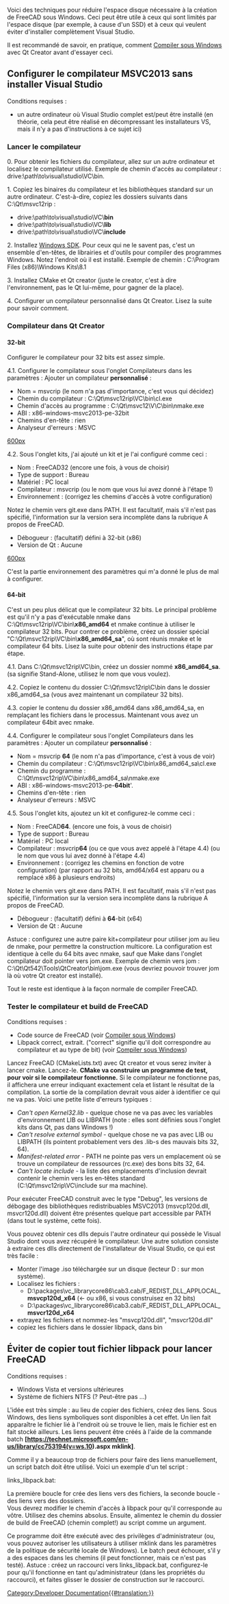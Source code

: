 <languages/>
{{TOCright}}

Voici des techniques pour réduire l'espace disque nécessaire à la création de FreeCAD sous Windows. Ceci peut être utile à ceux qui sont limités par l'espace disque (par exemple, à cause d'un SSD) et à ceux qui veulent éviter d'installer complètement Visual Studio.

Il est recommandé de savoir, en pratique, comment [[Compile_on_Windows/fr|Compiler sous Windows]] avec Qt Creator avant d'essayer ceci.

<span id="Setting_up_MSVC2013_compiler_without_installing_Visual_Studio"></span>
==Configurer le compilateur MSVC2013 sans installer Visual Studio==

Conditions requises :
* un autre ordinateur où Visual Studio complet est/peut être installé (en théorie, cela peut être réalisé en décompressant les installateurs VS, mais il n'y a pas d'instructions à ce sujet ici)

<span id="Getting_the_compiler"></span>
===Lancer le compilateur===

0. Pour obtenir les fichiers du compilateur, allez sur un autre ordinateur et localisez le compilateur utilisé. Exemple de chemin d'accès au compilateur : drive:\path\to\visual\studio\VC\bin.

1. Copiez les binaires du compilateur et les bibliothèques standard sur un autre ordinateur. C'est-à-dire, copiez les dossiers suivants dans C:\Qt\msvc12rip :
* drive:\path\to\visual\studio\VC\'''bin'''
* drive:\path\to\visual\studio\VC\'''lib'''
* drive:\path\to\visual\studio\VC\'''include'''

2. Installez [https://developer.microsoft.com/fr-fr/windows/downloads/sdk-archive/ Windows SDK]. Pour ceux qui ne le savent pas, c'est un ensemble d'en-têtes, de librairies et d'outils pour compiler des programmes Windows. Notez l'endroit où il est installé. Exemple de chemin : C:\Program Files (x86)\Windows Kits\8.1

3. Installez CMake et Qt creator (juste le creator, c'est à dire l'environnement, pas le Qt lui-même, pour gagner de la place).

4. Configurer un compilateur personnalisé dans Qt Creator. Lisez la suite pour savoir comment.

<span id="Compiler_in_Qt_Creator"></span>
===Compilateur dans Qt Creator===

====32-bit====

Configurer le compilateur pour 32 bits est assez simple.

4.1. Configurer le compilateur sous l'onglet Compilateurs dans les paramètres : Ajouter un compilateur '''personnalisé''' :
* Nom = msvcrip (le nom n'a pas d'importance, c'est vous qui décidez)
* Chemin du compilateur : C:\Qt\msvc12rip\VC\bin\cl.exe
* Chemin d'accès au programme : C:\Qt\msvc12\V\C\bin\nmake.exe
* ABI : x86-windows-msvc2013-pe-32bit
* Chemins d'en-tête : rien
* Analyseur d'erreurs : MSVC

[[image:Msvc-no-vs_compiler-setup-32.png|600px]]

4.2. Sous l'onglet kits, j'ai ajouté un kit et je l'ai configuré comme ceci :
* Nom : FreeCAD32 (encore une fois, à vous de choisir)
* Type de support : Bureau
* Matériel : PC local
* Compilateur : msvcrip (ou le nom que vous lui avez donné à l'étape 1)
* Environnement : (corrigez les chemins d'accès à votre configuration)

{{code|code=
INCLUDE=C:\Program Files (x86)\Windows Kits\8.1\Include\um\;C:\Qt\msvc12rip\VC\include\
LIB=C:\Qt\msvc12rip\VC\lib\;C:\Program Files (x86)\Windows Kits\8.1\Lib\winv6.3\um\x86\
LIBPATH=C:\Qt\msvc12rip\VC\lib\;C:\Program Files (x86)\Windows Kits\8.1\Lib\winv6.3\um\x86\
PATH=C:\Qt\msvc12rip\VC\bin\;C:\Program Files (x86)\Windows Kits\8.1\bin\x86\;C:\Qt\git\bin\}}

Notez le chemin vers git.exe dans PATH. Il est facultatif, mais s'il n'est pas spécifié, l'information sur la version sera incomplète dans la rubrique A propos de FreeCAD.
* Débogueur : (facultatif) défini à 32-bit (x86)
* Version de Qt : Aucune

[[image:Msvc-no-vs_kit-setup-32.png|600px]]

C'est la partie environnement des paramètres qui m'a donné le plus de mal à configurer.

====64-bit====

C'est un peu plus délicat que le compilateur 32 bits. Le principal problème est qu'il n'y a pas d'exécutable nmake dans C:\Qt\msvc12rip\VC\bin\'''x86_amd64''' et nmake continue à utiliser le compilateur 32 bits. Pour contrer ce problème, créez un dossier spécial "C:\Qt\msvc12rip\VC\bin\'''x86_amd64_sa'''", où sont réunis mnake et le compilateur 64 bits. Lisez la suite pour obtenir des instructions étape par étape.

4.1. Dans C:\Qt\msvc12rip\VC\bin, créez un dossier nommé '''x86_amd64_sa'''. (sa signifie Stand-Alone, utilisez le nom que vous voulez).

4.2. Copiez le contenu du dossier C:\Qt\msvc12rip\C\bin dans le dossier x86_amd64_sa (vous avez maintenant un compilateur 32 bits).

4.3. copier le contenu du dossier x86_amd64 dans x86_amd64_sa, en remplaçant les fichiers dans le processus. Maintenant vous avez un compilateur 64bit avec nmake.

4.4. Configurer le compilateur sous l'onglet Compilateurs dans les paramètres : Ajouter un compilateur '''personnalisé''' :
* Nom = msvcrip '''64''' (le nom n'a pas d'importance, c'est à vous de voir)
* Chemin du compilateur : C:\Qt\msvc12rip\VC\bin\x86_amd64_sa\cl.exe
* Chemin du programme : C:\Qt\msvc12rip\VC\bin\x86_amd64_sa\nmake.exe
* ABI : x86-windows-msvc2013-pe-'''64bit''''.
* Chemins d'en-tête : rien
* Analyseur d'erreurs : MSVC

4.5. Sous l'onglet kits, ajoutez un kit et configurez-le comme ceci :
* Nom : FreeCAD'''64'''. (encore une fois, à vous de choisir)
* Type de support : Bureau
* Matériel : PC local
* Compilateur : msvcrip'''64''' (ou ce que vous avez appelé à l'étape 4.4) (ou le nom que vous lui avez donné à l'étape 4.4)
* Environnement : (corrigez les chemins en fonction de votre configuration) (par rapport au 32 bits, amd64/x64 est apparu ou a remplacé x86 à plusieurs endroits)

{{code|code=
INCLUDE=C:\Program Files (x86)\Windows Kits\8.1\include\shared\;C:\Program Files (x86)\Windows Kits\8.1\include\um\;C:\Qt\msvc12rip\VC\include
LIB=C:\Program Files (x86)\Windows Kits\8.1\lib\winv6.3\um\x64\;C:\Qt\msvc12rip\VC\lib\amd64\
LIBPATH=C:\Program Files (x86)\Windows Kits\8.1\References\CommonConfiguration\Neutral\
PATH=C:\Qt\msvc12rip\VC\bin\x86_amd64_sa\;C:\Program Files (x86)\Windows Kits\8.1\bin\x64\;C:\Qt\git\bin\}}

Notez le chemin vers git.exe dans PATH. Il est facultatif, mais s'il n'est pas spécifié, l'information sur la version sera incomplète dans la rubrique A propos de FreeCAD.
* Débogueur : (facultatif) défini à '''64'''-bit (x64)
* Version de Qt : Aucune

Astuce : configurez une autre paire kit+compilateur pour utiliser jom au lieu de nmake, pour permettre la construction multicore. La configuration est identique à celle du 64 bits avec nmake, sauf que Make dans l'onglet compilateur doit pointer vers jom.exe. Exemple de chemin vers jom : C:\Qt\Qt542\Tools\QtCreator\bin\jom.exe (vous devriez pouvoir trouver jom là où votre Qt creator est installé).

Tout le reste est identique à la façon normale de compiler FreeCAD.

<span id="Testing_compiler_and_building_FreeCAD"></span>
===Tester le compilateur et build de FreeCAD===

Conditions requises :
* Code source de FreeCAD (voir [[Compile_on_Windows/fr|Compiler sous Windows]])
* Libpack correct, extrait. ("correct" signifie qu'il doit correspondre au compilateur et au type de bit) (voir [[Compile_on_Windows/fr|Compiler sous Windows]])

Lancez FreeCAD (CMakeLists.txt) avec Qt creator et vous serez inviter à lancer cmake. Lancez-le. '''CMake va construire un programme de test, pour voir si le compilateur fonctionne.''' Si le compilateur ne fonctionne pas, il affichera une erreur indiquant exactement cela et listant le résultat de la compilation. La sortie de la compilation devrait vous aider à identifier ce qui ne va pas. Voici une petite liste d'erreurs typiques :
* ''Can't open Kernel32.lib'' - quelque chose ne va pas avec les variables d'environnement LIB ou LIBPATH (note : elles sont définies sous l'onglet kits dans Qt, pas dans Windows !)
* ''Can't resolve external symbol'' - quelque chose ne va pas avec LIB ou LIBPATH (ils pointent probablement vers des .lib-s des mauvais bits 32, 64).
* ''Manifest-related error'' - PATH ne pointe pas vers un emplacement où se trouve un compilateur de ressources (rc.exe) des bons bits 32, 64.
* ''Can't locate include'' - la liste des emplacements d'inclusion devrait contenir le chemin vers les en-têtes standard (C:\Qt\msvc12rip\VC\include sur ma machine).

Pour exécuter FreeCAD construit avec le type "Debug", les versions de débogage des bibliothèques redistribuables MSVC2013 (msvcp120d.dll, msvcr120d.dll) doivent être présentes quelque part accessible par PATH (dans tout le système, cette fois).

Vous pouvez obtenir ces dlls depuis l'autre ordinateur qui possède le Visual Studio dont vous avez récupéré le compilateur. Une autre solution consiste à extraire ces dlls directement de l'installateur de Visual Studio, ce qui est très facile :
* Monter l'image .iso téléchargée sur un disque (lecteur D : sur mon système).
* Localisez les fichiers :
** D:\packages\vc_librarycore86\cab3.cab/F_REDIST_DLL_APPLOCAL_'''msvcp120d_x64''' (<- ou x86, si vous construisez en 32 bits)
** D:\packages\vc_librarycore86\cab3.cab/F_REDIST_DLL_APPLOCAL_'''msvcr120d_x64'''
* extrayez les fichiers et nommez-les "msvcp120d.dll", "msvcr120d.dll"
* copiez les fichiers dans le dossier libpack, dans bin

<span id="Avoiding_copying_any_libpack_files_to_launch_FreeCAD"></span>
==Éviter de copier tout fichier libpack pour lancer FreeCAD==

Conditions requises :
* Windows Vista et versions ultérieures
* Système de fichiers NTFS (? Peut-être pas ...)

L'idée est très simple : au lieu de copier des fichiers, créez des liens. Sous Windows, des liens symboliques sont disponibles à cet effet. Un lien fait apparaître le fichier lié à l'endroit où se trouve le lien, mais le fichier est en fait stocké ailleurs. Les liens peuvent être créés à l'aide de la commande batch '''[https://technet.microsoft.com/en-us/library/cc753194(v=ws.10).aspx mklink]'''.

Comme il y a beaucoup trop de fichiers pour faire des liens manuellement, un script batch doit être utilisé. Voici un exemple d'un tel script :

links_libpack.bat:

{{code|code=
@set libpackpath=C:\_vt\dev\PC\Qt\FreeCAD\libpack\active
@set builddir=%1
pushd %libpackpath%\bin
for %%i in (*) do mklink "%builddir%\bin\%%i" "%libpackpath%\bin\%%i"
for /D %%s in (*) do mklink /d "%builddir%\bin\%%s" "%libpackpath%\bin\%%s"
popd
pause
}}

La première boucle for crée des liens vers des fichiers, la seconde boucle - des liens vers des dossiers.<br />
Vous devrez modifier le chemin d'accès à libpack pour qu'il corresponde au vôtre. Utilisez des chemins absolus. Ensuite, alimentez le chemin du dossier de build de FreeCAD (chemin complet!) au script comme un argument. 

Ce programme doit être exécuté avec des privilèges d'administrateur (ou, vous pouvez autoriser les utilisateurs à utiliser mklink dans les paramètres de la politique de sécurité locale de Windows). Le batch peut échouer, s'il y a des espaces dans les chemins (il peut fonctionner, mais ce n'est pas testé). Astuce : créez un raccourci vers links_libpack.bat, configurez-le pour qu'il fonctionne en tant qu'administrateur (dans les propriétés du raccourci), et faites glisser le dossier de construction sur le raccourci.

[[Category:Developer Documentation{{#translation:}}]]